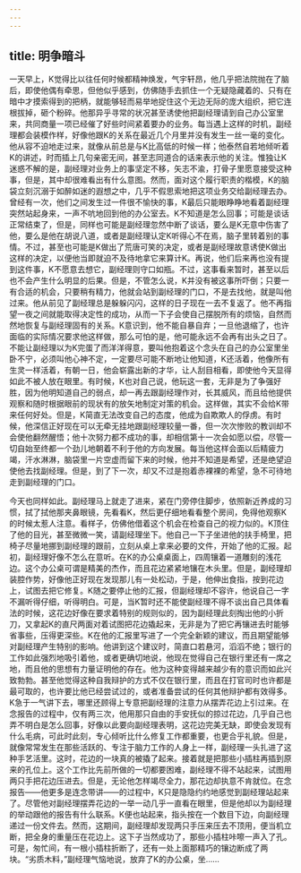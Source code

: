 ```yaml
---
---
---
```

title: 明争暗斗
---




一天早上，K觉得比以往任何时候都精神焕发，气宇轩昂，他几乎把法院抛在了脑后，即使他偶有牵思，但他似乎感到，仿佛随手去抓住一个无疑隐藏着的、只有在暗中才摸索得到的把柄，就能够轻而易举地捉住这个无边无际的庞大组织，把它连根拔掉，砸个粉碎。他那异乎寻常的状况甚至诱使他把副经理请到自己办公室里来，共同商量一项已经催了好些时间紧着要办的业务。每当遇上这样的时机，副经理都会装模作样，好像他跟K的关系在最近几个月里并没有发生一丝一毫的变化。他从容不迫地走过来，就像从前总是与K比高低的时候一样；他泰然自若地倾听着K的讲述，时而插上几句亲密无间，甚至志同道合的话来表示他的关注。惟独让K迷惑不解的是，副经理对业务上的事坚定不移，矢志不渝，打骨子里愿意接受这种事，但是，其中却很难看出有什么意图。然而，面对这个履行职责的楷模，K的脑袋立刻沉溺于如醉如迷的遐想之中，几乎不假思索地把这项业务交给副经理去办。曾经有一次，他们之间发生过一件很不愉快的事，K最后只能眼睁睁地看着副经理突然站起身来，一声不吭地回到他的办公室去。K不知道是怎么回事；可能是谈话正常结束了，但是，同样也可能是副经理忽然中断了谈话，要么是K无意中伤害了他，要么是他在胡说八道，或者是副经理认定K听得心不在焉，脑子里转着别的事情。不过，甚至也可能是K做出了荒唐可笑的决定，或者是副经理故意诱使K做出这样的决定，以便他当即就迫不及待地拿它来算计K。再说，他们后来再也没有提到这件事，K不愿意去想它，副经理则守口如瓶。不过，这事看来暂时，甚至以后也不会产生什么明显的后果。但是，不管怎么说，K并没有被这事所吓倒；只要一有合适的机会，只要稍有精力，他就会站到副经理的门口，不是去找他，就是叫他过来。他从前见了副经理总是躲躲闪闪，这样的日子现在一去不复返了。他不再指望一夜之间就能取得决定性的成功，从而一下子会使自己摆脱所有的烦恼，自然而然地恢复与副经理固有的关系。K意识到，他不能自暴自弃；一旦他退缩了，也许面临的实际情况要求他这样做，那么可怕的是，他可能永远不会再有出头之日了。不能让副经理以为K完蛋了而洋洋得意，要叫他抱着这个念头在自己的办公室里坐卧不宁，必须叫他心神不定，一定要尽可能不断地让他知道，K还活着，他像所有生灵一样活着，有朝一日，他会崭露出新的才华，让人刮目相看，即使他今天显得如此不被人放在眼里。有时候，K也对自己说，他玩这一套，无非是为了争强好胜，因为他明知道自己的弱点，却一再去跟副经理作对，长其威风，而且给他提供观察和随时根据眼前的现状有的放矢地制定对策的机会。这样做，其实不会给K带来任何好处。但是，K简直无法改变自己的态度，他成为自欺欺人的俘虏。有时候，他深信正好现在可以无牵无挂地跟副经理较量一番，但一次次惨败的教训却不会使他翻然醒悟；他十次努力都不成功的事，却相信第十一次会如愿以偿，尽管一切自始至终都一个劲儿地朝着不利于他的方向发展。每当他这样会面以后精疲力竭，汗水淋淋，脑袋里一片空虚而留下来的时候，他并不知道是希望，还是绝望迫使他去找副经理。但是，到了下一次，却又不过是抱着赤裸裸的希望，急不可待地走到副经理的门口。

今天也同样如此。副经理马上就走了进来，紧在门旁停住脚步，依照新近养成的习惯，拭了拭他那夹鼻眼镜，先看看K，然后更仔细地看看整个房间，免得他观察K的时候太惹人注意。看样子，仿佛他借着这个机会在检查自己的视力似的。K顶住了他的目光，甚至微微一笑，请副经理坐下。他自己一下子坐进他的扶手椅里，把椅子尽量地挪到副经理的跟前，立刻从桌上拿来必要的文件，开始了他的汇报。起初，副经理好像不怎么在意听。在K的办公桌桌面上，四周镶着一道雕刻的浅花边。这个办公桌可谓是精美的杰作，而且花边紧紧地镶在木头里。但是，副经理却装腔作势，好像他正好现在发现那儿有一处松动，于是，他伸出食指，按到花边上，试图去把它修复。K随之要停止他的汇报，但副经理却不容许，他说自己一字不漏听得仔细，听得明白。可是，当K暂时还不能使副经理不得不谈出自己具体看法的时候，这花边好像在要求着特别的规则似的，因为副经理此刻掏出他的小折刀，又拿起K的直尺两面对着试图把花边撬起来，无非是为了把它再镶进去时能够省事些，压得更深些。K在他的汇报里写进了一个完全新颖的建议，而且期望能够对副经理产生特别的影响。他讲到这个建议时，简直口若悬河，滔滔不绝；银行的工作如此强烈地吸引着他，或者更确切地说，他现在觉得自己在银行里还有一席之地，而且他的思想有力量证明他的存在。他为这种变得越来越少有的意识而如此兴致勃勃。甚至他觉得这种自我辩护的方式不仅在银行里，而且在打官司时也许都是最可取的，也许要比他已经尝试过的，或者准备尝试的任何其他辩护都有效得多。K急于一气讲下去，哪里还顾得上专意把副经理的注意力从摆弄花边上引过来。在念报告的过程中，仅有两三次，他用那只自由的手安抚似的掠过花边，几乎自己也弄不明白是怎么回事，好像以此要向副经理表明，这花边完美无缺，即使会发现有什么毛病，可此时此刻，专心倾听比什么修复工作都重要，也更合乎礼貌。但是，就像常常发生在那些活跃的、专注于脑力工作的人身上一样，副经理一头扎进了这种手艺活里。这时，花边的一块真的被撬了起来。接着就是把那些小插柱再插到原来的孔位上。这个工作比先前所做的一切都要困难，副经理不得不站起来，试图用两只手把花边压进去。但是，无论他怎样竭尽全力，那花边却执意不肯就位。在念报告——他更多是连念带讲——的过程中，K只是隐隐约约地感觉到副经理站起来了。尽管他对副经理摆弄花边的一举一动几乎一直看在眼里，但是他却以为副经理的举动跟他的报告有什么联系。K便也站起来，指头按在一个数目下边，向副经理递过一份文件去。然而，这期间，副经理却发现两只手压来压去不顶用，便当机立断，把全身的重量压在花边上。这下子当然成功了，那些小插柱咔嚓一声入了孔。可是，匆忙间，有一根小插柱折断了，还有一处上面那精巧的镶边断成了两块。“劣质木料，”副经理气恼地说，放弃了K的办公桌，坐……